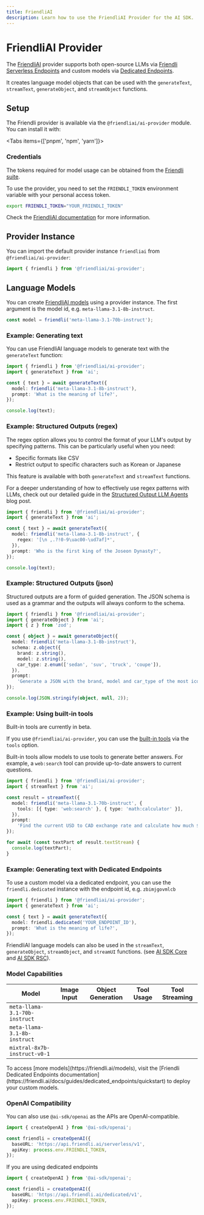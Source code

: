 ```yaml
---
title: FriendliAI
description: Learn how to use the FriendliAI Provider for the AI SDK.
---
```


# FriendliAI Provider

The [FriendliAI](https://friendli.ai/) provider supports both open-source LLMs via [Friendli Serverless Endpoints](https://friendli.ai/products/serverless-endpoints) and custom models via [Dedicated Endpoints](https://friendli.ai/products/dedicated-endpoints).

It creates language model objects that can be used with the `generateText`, `streamText`, `generateObject`, and `streamObject` functions.

## Setup

The Friendli provider is available via the `@friendliai/ai-provider` module.
You can install it with:

<Tabs items={['pnpm', 'npm', 'yarn']}>
  <Tab>
    <Snippet text="pnpm add @friendliai/ai-provider" dark />
  </Tab>
  <Tab>
    <Snippet text="npm install @friendliai/ai-provider" dark />
  </Tab>
  <Tab>
    <Snippet text="yarn add @friendliai/ai-provider" dark />
  </Tab>
</Tabs>

### Credentials

The tokens required for model usage can be obtained from the [Friendli suite](https://suite.friendli.ai/).

To use the provider, you need to set the `FRIENDLI_TOKEN` environment variable with your personal access token.

```bash
export FRIENDLI_TOKEN="YOUR_FRIENDLI_TOKEN"
```

Check the [FriendliAI documentation](https://friendli.ai/docs/guides/personal_access_tokens) for more information.

## Provider Instance

You can import the default provider instance `friendliai` from `@friendliai/ai-provider`:

```ts
import { friendli } from '@friendliai/ai-provider';
```

## Language Models

You can create [FriendliAI models](https://friendli.ai/docs/guides/serverless_endpoints/text_generation#model-supports) using a provider instance.
The first argument is the model id, e.g. `meta-llama-3.1-8b-instruct`.

```ts
const model = friendli('meta-llama-3.1-70b-instruct');
```

### Example: Generating text

You can use FriendliAI language models to generate text with the `generateText` function:

```ts
import { friendli } from '@friendliai/ai-provider';
import { generateText } from 'ai';

const { text } = await generateText({
  model: friendli('meta-llama-3.1-8b-instruct'),
  prompt: 'What is the meaning of life?',
});

console.log(text);
```

### Example: Structured Outputs (regex)

The regex option allows you to control the format of your LLM's output by specifying patterns. This can be particularly useful when you need:

- Specific formats like CSV
- Restrict output to specific characters such as Korean or Japanese

This feature is available with both `generateText` and `streamText` functions.

For a deeper understanding of how to effectively use regex patterns with LLMs, check out our detailed guide in the [Structured Output LLM Agents](https://friendli.ai/blog/structured-output-llm-agents) blog post.

```ts highlight="1,6"
import { friendli } from '@friendliai/ai-provider';
import { generateText } from 'ai';

const { text } = await generateText({
  model: friendli('meta-llama-3.1-8b-instruct', {
    regex: '[\n ,.?!0-9\uac00-\ud7af]*',
  }),
  prompt: 'Who is the first king of the Joseon Dynasty?',
});

console.log(text);
```

### Example: Structured Outputs (json)

Structured outputs are a form of guided generation. The JSON schema is used as a grammar and the outputs will always conform to the schema.

```ts
import { friendli } from '@friendliai/ai-provider';
import { generateObject } from 'ai';
import { z } from 'zod';

const { object } = await generateObject({
  model: friendli('meta-llama-3.1-8b-instruct'),
  schema: z.object({
    brand: z.string(),
    model: z.string(),
    car_type: z.enum(['sedan', 'suv', 'truck', 'coupe']),
  }),
  prompt:
    'Generate a JSON with the brand, model and car_type of the most iconic car from the 90s',
});

console.log(JSON.stringify(object, null, 2));
```

### Example: Using built-in tools

<Note type="warning">Built-in tools are currently in beta.</Note>

If you use `@friendliai/ai-provider`, you can use the [built-in tools](https://friendli.ai/docs/guides/serverless_endpoints/tools/built_in_tools) via the `tools` option.

Built-in tools allow models to use tools to generate better answers. For example, a `web:search` tool can provide up-to-date answers to current questions.

```ts highlight="1,5,6,7"
import { friendli } from '@friendliai/ai-provider';
import { streamText } from 'ai';

const result = streamText({
  model: friendli('meta-llama-3.1-70b-instruct', {
    tools: [{ type: 'web:search' }, { type: 'math:calculator' }],
  }),
  prompt:
    'Find the current USD to CAD exchange rate and calculate how much $5,000 USD would be in Canadian dollars.',
});

for await (const textPart of result.textStream) {
  console.log(textPart);
}
```

### Example: Generating text with Dedicated Endpoints

To use a custom model via a dedicated endpoint, you can use the `friendli.dedicated` instance with the endpoint id, e.g. `zbimjgovmlcb`

```ts
import { friendli } from '@friendliai/ai-provider';
import { generateText } from 'ai';

const { text } = await generateText({
  model: friendli.dedicated('YOUR_ENDPOINT_ID'),
  prompt: 'What is the meaning of life?',
});
```

FriendliAI language models can also be used in the `streamText`, `generateObject`, `streamObject`, and `streamUI` functions.
(see [AI SDK Core](/docs/ai-sdk-core) and [AI SDK RSC](/docs/ai-sdk-rsc)).

### Model Capabilities

| Model                         | Image Input         | Object Generation   | Tool Usage          | Tool Streaming      |
| ----------------------------- | ------------------- | ------------------- | ------------------- | ------------------- |
| `meta-llama-3.1-70b-instruct` | <Cross size={18} /> | <Check size={18} /> | <Check size={18} /> | <Check size={18} /> |
| `meta-llama-3.1-8b-instruct`  | <Cross size={18} /> | <Check size={18} /> | <Check size={18} /> | <Check size={18} /> |
| `mixtral-8x7b-instruct-v0-1`  | <Cross size={18} /> | <Check size={18} /> | <Check size={18} /> | <Check size={18} /> |

<Note>
  To access [more models](https://friendli.ai/models), visit the [Friendli
  Dedicated Endpoints
  documentation](https://friendli.ai/docs/guides/dedicated_endpoints/quickstart)
  to deploy your custom models.
</Note>

### OpenAI Compatibility

You can also use `@ai-sdk/openai` as the APIs are OpenAI-compatible.

```ts
import { createOpenAI } from '@ai-sdk/openai';

const friendli = createOpenAI({
  baseURL: 'https://api.friendli.ai/serverless/v1',
  apiKey: process.env.FRIENDLI_TOKEN,
});
```

If you are using dedicated endpoints

```ts
import { createOpenAI } from '@ai-sdk/openai';

const friendli = createOpenAI({
  baseURL: 'https://api.friendli.ai/dedicated/v1',
  apiKey: process.env.FRIENDLI_TOKEN,
});
```
